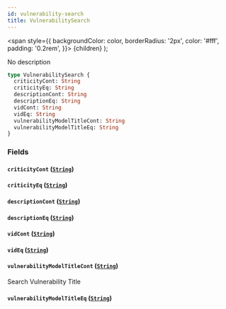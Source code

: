 ```yaml
---
id: vulnerability-search
title: VulnerabilitySearch
---
```


<span
style={{
      backgroundColor: color,
      borderRadius: '2px',
      color: '#fff',
      padding: '0.2rem',
    }}>
{children}
</span>
);

No description

```graphql
type VulnerabilitySearch {
  criticityCont: String
  criticityEq: String
  descriptionCont: String
  descriptionEq: String
  vidCont: String
  vidEq: String
  vulnerabilityModelTitleCont: String
  vulnerabilityModelTitleEq: String
}
```

### Fields

#### `criticityCont` ([`String`](/api/graphql/documentation/scalars/string))

#### `criticityEq` ([`String`](/api/graphql/documentation/scalars/string))

#### `descriptionCont` ([`String`](/api/graphql/documentation/scalars/string))

#### `descriptionEq` ([`String`](/api/graphql/documentation/scalars/string))

#### `vidCont` ([`String`](/api/graphql/documentation/scalars/string))

#### `vidEq` ([`String`](/api/graphql/documentation/scalars/string))

#### `vulnerabilityModelTitleCont` ([`String`](/api/graphql/documentation/scalars/string))

Search Vulnerability Title

#### `vulnerabilityModelTitleEq` ([`String`](/api/graphql/documentation/scalars/string))
